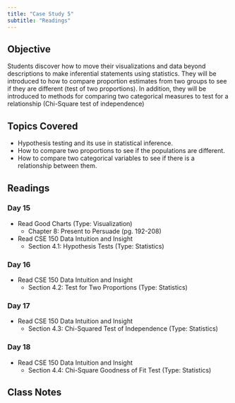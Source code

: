 ```yaml
---
title: "Case Study 5"
subtitle: "Readings"
---
```


## Objective 

Students discover how to move their visualizations and data beyond descriptions to make inferential statements using statistics. They will be introduced to how to compare proportion estimates from two groups to see if they are different (test of two proportions).  In addition, they will be introduced to methods for comparing two categorical measures to test for a relationship (Chi-Square test of independence)

## Topics Covered

* Hypothesis testing and its use in statistical inference.
* How to compare two proportions to see if the populations are different.
* How to compare two categorical variables to see if there is a relationship between them.

## Readings

### Day 15

* Read Good Charts (Type: Visualization)
  + Chapter 8: Present to Persuade (pg. 192-208)
* Read CSE 150 Data Intuition and Insight 
  + Section 4.1: Hypothesis Tests (Type: Statistics)

### Day 16

* Read CSE 150 Data Intuition and Insight 
  + Section 4.2: Test for Two Proportions (Type: Statistics)

### Day 17

* Read CSE 150 Data Intuition and Insight
  + Section 4.3: Chi-Squared Test of Independence (Type: Statistics)

### Day 18

* Read CSE 150 Data Intuition and Insight
  + Section 4.4: Chi-Square Goodness of Fit Test (Type: Statistics)
  
## Class Notes  